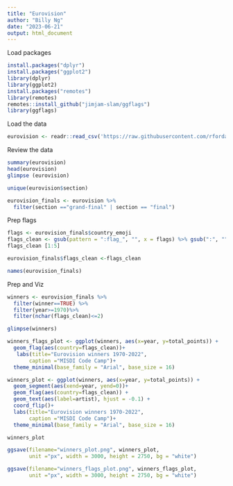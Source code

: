 ---
title: "Eurovision"
author: "Billy Ng"
date: "2023-06-21"
output: html_document
---

Load packages

```{r}
install.packages("dplyr")
install.packages("ggplot2")
library(dplyr)
library(ggplot2)
install.packages("remotes")
library(remotes)
remotes::install_github("jimjam-slam/ggflags")
library(ggflags)
```

Load the data

```{r}
eurovision <- readr::read_csv('https://raw.githubusercontent.com/rfordatascience/tidytuesday/master/data/2022/2022-05-17/eurovision.csv')

```

Review the data

```{r}
summary(eurovision)
head(eurovision)
glimpse (eurovision)

unique(eurovision$section)

eurovision_finals <- eurovision %>%
  filter(section =="grand-final" | section == "final")
```
Prep flags

```{r}
flags <- eurovision_finals$country_emoji
flags_clean <- gsub(pattern = ":flag_", "", x = flags) %>% gsub(":", "",.)
flags_clean [1:5]

eurovision_finals$flags_clean <-flags_clean

names(eurovision_finals)
```
Prep and Viz
```{r}
winners <- eurovision_finals %>%
  filter(winner==TRUE) %>%
  filter(year>=1970)%>%
  filter(nchar(flags_clean)<=2)

glimpse(winners)

winners_flags_plot <- ggplot(winners, aes(x=year, y=total_points)) +
  geom_flag(aes(country=flags_clean))+
   labs(title="Eurovision winners 1970-2022",
       caption ="MISDI Code Camp")+
  theme_minimal(base_family = "Arial", base_size = 16)

winners_plot <- ggplot(winners, aes(x=year, y=total_points)) +
  geom_segment(aes(xend=year, yend=0))+
  geom_flag(aes(country=flags_clean)) +
  geom_text(aes(label=artist), hjust = -0.1) +
  coord_flip()+
  labs(title="Eurovision winners 1970-2022",
       caption ="MISDI Code Camp")+
  theme_minimal(base_family = "Arial", base_size = 16)

winners_plot

ggsave(filename="winners_plot.png", winners_plot,
       unit ="px", width = 3000, height = 2750, bg = "white")

ggsave(filename="winners_flags_plot.png", winners_flags_plot,
       unit ="px", width = 3000, height = 2750, bg = "white")
```

